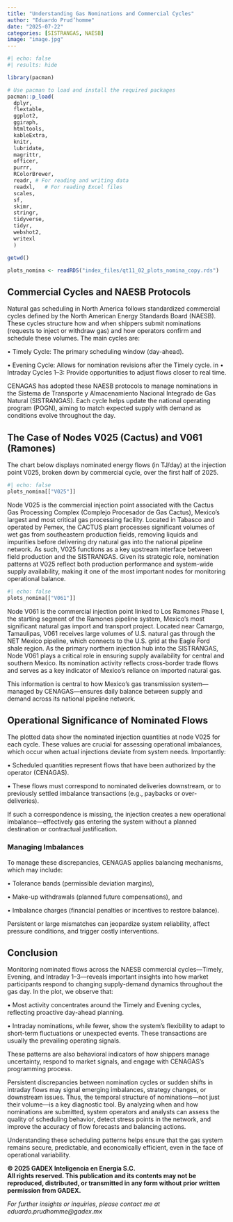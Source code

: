 ```yaml
---
title: "Understanding Gas Nominations and Commercial Cycles"
author: "Eduardo Prud’homme"
date: "2025-07-22"
categories: [SISTRANGAS, NAESB]
image: "image.jpg"
---
```


```r
#| echo: false
#| results: hide

library(pacman)

# Use pacman to load and install the required packages
pacman::p_load(
  dplyr,
  flextable,
  ggplot2,
  ggiraph,
  htmltools,
  kableExtra,
  knitr,
  lubridate,
  magrittr,
  officer,
  purrr,
  RColorBrewer,
  readr, # For reading and writing data
  readxl,   # For reading Excel files
  scales,
  sf,
  skimr,
  stringr,
  tidyverse,
  tidyr,
  webshot2,
  writexl
  )

getwd()

plots_nomina <- readRDS("index_files/qt11_02_plots_nomina_copy.rds")
```

## Commercial Cycles and NAESB Protocols

Natural gas scheduling in North America follows standardized commercial cycles defined by the North American Energy Standards Board (NAESB). These cycles structure how and when shippers submit nominations (requests to inject or withdraw gas) and how operators confirm and schedule these volumes. The main cycles are:

• Timely Cycle: The primary scheduling window (day-ahead).

• Evening Cycle: Allows for nomination revisions after the Timely cycle. in • Intraday Cycles 1–3: Provide opportunities to adjust flows closer to real time.

CENAGAS has adopted these NAESB protocols to manage nominations in the Sistema de Transporte y Almacenamiento Nacional Integrado de Gas Natural (SISTRANGAS). Each cycle helps update the national operating program (POGN), aiming to match expected supply with demand as conditions evolve throughout the day.

## The Case of Nodes V025 (Cactus) and V061 (Ramones)

The chart below displays nominated energy flows (in TJ/day) at the injection point V025, broken down by commercial cycle, over the first half of 2025.

```r
#| echo: false
plots_nomina[["V025"]]
```

Node V025 is the commercial injection point associated with the Cactus Gas Processing Complex (Complejo Procesador de Gas Cactus), Mexico’s largest and most critical gas processing facility. Located in Tabasco and operated by Pemex, the CACTUS plant processes significant volumes of wet gas from southeastern production fields, removing liquids and impurities before delivering dry natural gas into the national pipeline network. As such, V025 functions as a key upstream interface between field production and the SISTRANGAS. Given its strategic role, nomination patterns at V025 reflect both production performance and system-wide supply availability, making it one of the most important nodes for monitoring operational balance.

```r
#| echo: false
plots_nomina[["V061"]]
```

Node V061 is the commercial injection point linked to Los Ramones Phase I, the starting segment of the Ramones pipeline system, Mexico’s most significant natural gas import and transport project. Located near Camargo, Tamaulipas, V061 receives large volumes of U.S. natural gas through the NET Mexico pipeline, which connects to the U.S. grid at the Eagle Ford shale region. As the primary northern injection hub into the SISTRANGAS, Node V061 plays a critical role in ensuring supply availability for central and southern Mexico. Its nomination activity reflects cross-border trade flows and serves as a key indicator of Mexico’s reliance on imported natural gas.

This information is central to how Mexico’s gas transmission system—managed by CENAGAS—ensures daily balance between supply and demand across its national pipeline network.

## Operational Significance of Nominated Flows

The plotted data show the nominated injection quantities at node V025 for each cycle. These values are crucial for assessing operational imbalances, which occur when actual injections deviate from system needs. Importantly:

• Scheduled quantities represent flows that have been authorized by the operator (CENAGAS).

• These flows must correspond to nominated deliveries downstream, or to previously settled imbalance transactions (e.g., paybacks or over-deliveries).

If such a correspondence is missing, the injection creates a new operational imbalance—effectively gas entering the system without a planned destination or contractual justification.

### Managing Imbalances

To manage these discrepancies, CENAGAS applies balancing mechanisms, which may include:

• Tolerance bands (permissible deviation margins),

• Make-up withdrawals (planned future compensations), and

• Imbalance charges (financial penalties or incentives to restore balance).

Persistent or large mismatches can jeopardize system reliability, affect pressure conditions, and trigger costly interventions.

## Conclusion

Monitoring nominated flows across the NAESB commercial cycles—Timely, Evening, and Intraday 1–3—reveals important insights into how market participants respond to changing supply-demand dynamics throughout the gas day. In the plot, we observe that:

• Most activity concentrates around the Timely and Evening cycles, reflecting proactive day-ahead planning.

• Intraday nominations, while fewer, show the system’s flexibility to adapt to short-term fluctuations or unexpected events. These transactions are usually the prevailing operating signals.

These patterns are also behavioral indicators of how shippers manage uncertainty, respond to market signals, and engage with CENAGAS’s programming process.

Persistent discrepancies between nomination cycles or sudden shifts in intraday flows may signal emerging imbalances, strategy changes, or downstream issues. Thus, the temporal structure of nominations—not just their volume—is a key diagnostic tool. By analyzing when and how nominations are submitted, system operators and analysts can assess the quality of scheduling behavior, detect stress points in the network, and improve the accuracy of flow forecasts and balancing actions.

Understanding these scheduling patterns helps ensure that the gas system remains secure, predictable, and economically efficient, even in the face of operational variability.

**© 2025 GADEX Inteligencia en Energia S.C.\
All rights reserved. This publication and its contents may not be reproduced, distributed, or transmitted in any form without prior written permission from GADEX.**

*For further insights or inquiries, please contact me at eduardo.prudhomme\@gadex.mx*
